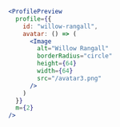 ```jsx
<ProfilePreview
  profile={{
    id: "willow-rangall",
    avatar: () => (
      <Image
        alt="Willow Rangall"
        borderRadius="circle"
        height={64}
        width={64}
        src="/avatar3.png"
      />
    )
  }}
  m={2}
/>
```
